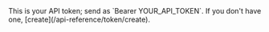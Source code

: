 <ParamField header="Authorization" required placeholder="Bearer YOUR_API_TOKEN">
  This is your API token; send as `Bearer YOUR_API_TOKEN`. If you don't have
  one, [create](/api-reference/token/create).
</ParamField>
